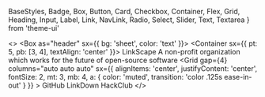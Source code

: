   BaseStyles,
  Badge,
  Box,
  Button,
  Card,
  Checkbox,
  Container,
  Flex,
  Grid,
  Heading,
  Input,
  Label,
  Link,
  NavLink,
  Radio,
  Select,
  Slider,
  Text,
  Textarea
} from 'theme-ui'

<>
  <Meta
  as={Head}
  name="LinkScape"
  title="LinkScape"
  description="A non-profit organization which works for the future of open-source software"
  color="#ec3750"
  manifest="/site.webmanifest"
  />
    <Box as="header" sx={{ bg: 'sheet', color: 'text' }}>
      <Container sx={{ pt: 5, pb: [3, 4], textAlign: 'center' }}>
        <ColorSwitcher />
        <Heading as="h1" variant="title" color="red">
          LinkScape
        </Heading>
        <Text as="p" variant="subtitle" mt={3}>
          A non-profit organization which works for the future of open-source software
        </Text>
        <Grid
          gap={4}
          columns="auto auto auto"
          sx={{
            alignItems: 'center',
            justifyContent: 'center',
            fontSize: 2,
            mt: 3,
            mb: 4,
            a: { color: 'muted', transition: 'color .125s ease-in-out' }
          }}
        >
          <NavLink href="https://github.com/LinkScapeFuundation">GitHub</NavLink>
          <NavLink href="https://github.com/LinkScapeFuundation/LinkDown">
            LinkDown
          </NavLink>
          <NavLink href="https://hackclub.com">
            HackClub
          </NavLink>
        </Grid>
      </Container>
    </Box>
</>
